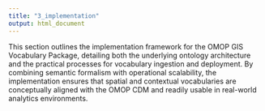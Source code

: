 ```yaml
---
title: "3_implementation"
output: html_document
---
```


This section outlines the implementation framework for the OMOP GIS Vocabulary Package, detailing both the underlying ontology architecture and the practical processes for vocabulary ingestion and deployment. By combining semantic formalism with operational scalability, the implementation ensures that spatial and contextual vocabularies are conceptually aligned with the OMOP CDM and readily usable in real-world analytics environments.
